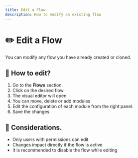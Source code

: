 ```yaml
---
title: Edit a Flow
description: How to modify an existing flow
---
```



# ✏️ Edit a Flow

You can modify any flow you have already created or cloned.

## 🔄 How to edit?

1. Go to the **Flows** section.
2. Click on the desired flow
3. The visual editor will open
4. You can move, delete or add modules
5. Edit the configuration of each module from the right panel.
6. Save the changes

## 🔐 Considerations.
- Only users with permissions can edit
- Changes impact directly if the flow is active
- It is recommended to disable the flow while editing